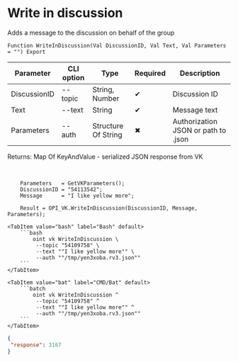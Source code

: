 ﻿---
sidebar_position: 4
description: Write in discussion and other functions to work with VK in the Open Integration Package, a free open-source integration library for 1C:Enterprise 8, OneScript and CLI
keywords: [1C, 1С, 1С:Enterprise, 1С:Enterprise 8.3, API, Integration, Services, Exchange, OneScript, CLI, VK]
---


# Write in discussion
 Adds a message to the discussion on behalf of the group



`Function WriteInDiscussion(Val DiscussionID, Val Text, Val Parameters = "") Export`

  | Parameter | CLI option | Type | Required | Description |
  |-|-|-|-|-|
  | DiscussionID | --topic | String, Number | &#x2714; | Discussion ID |
  | Text | --text | String | &#x2714; | Message text |
  | Parameters | --auth | Structure Of String | &#x2716; | Authorization JSON or path to .json |

  
  Returns:  Map Of KeyAndValue - serialized JSON response from VK

<br/>




```bsl title="1C:Enterprise/OneScript code example"
    Parameters   = GetVKParameters();
    DiscussionID = "54113542";
    Message      = "I like yellow more";

    Result = OPI_VK.WriteInDiscussion(DiscussionID, Message, Parameters);
```
 

 <Tabs>
  
    <TabItem value="bash" label="Bash" default>
        ```bash
            oint vk WriteInDiscussion \
             --topic "54109758" \
             --text ""I like yellow more"" \
             --auth ""/tmp/yen3xoba.rv3.json""
        ```
    </TabItem>
  
    <TabItem value="bat" label="CMD/Bat" default>
        ```batch
            oint vk WriteInDiscussion ^
             --topic "54109758" ^
             --text ""I like yellow more"" ^
             --auth ""/tmp/yen3xoba.rv3.json""
        ```
    </TabItem>
</Tabs>


```json title="Result"
{
 "response": 3167
}
```
